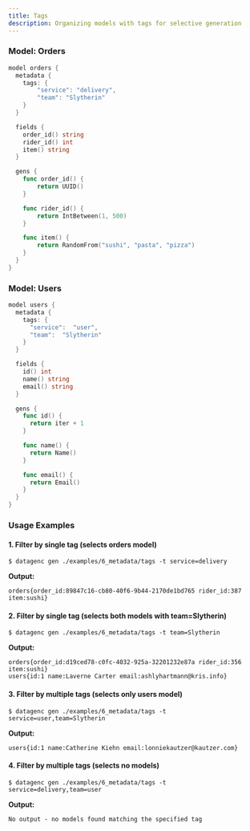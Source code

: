 ```yaml
---
title: Tags
description: Organizing models with tags for selective generation
---
```



### Model: Orders

```go title="orders.dg"
model orders {
  metadata {
    tags: {
        "service": "delivery",
        "team": "Slytherin"
    }
  }

  fields {
    order_id() string
    rider_id() int
    item() string
  }

  gens {
    func order_id() {
        return UUID()
    }

    func rider_id() {
        return IntBetween(1, 500)
    }

    func item() {
        return RandomFrom("sushi", "pasta", "pizza")
    }
  }
}
```


### Model: Users

```go title="users.dg"
model users {
  metadata {
    tags: {
      "service":  "user",
      "team":  "Slytherin"
    }
  }

  fields {
    id() int
    name() string
    email() string
  }

  gens {
    func id() {
      return iter + 1
    }

    func name() {
      return Name()
    }

    func email() {
      return Email()
    }
  }
}
```


### Usage Examples

#### 1. Filter by single tag (selects orders model)

```shell
$ datagenc gen ./examples/6_metadata/tags -t service=delivery
```

**Output:**
```shell
orders{order_id:89847c16-cb80-40f6-9b44-2170de1bd765 rider_id:387 item:sushi}
```

#### 2. Filter by single tag (selects both models with team=Slytherin)

```shell
$ datagenc gen ./examples/6_metadata/tags -t team=Slytherin
```

**Output:**
```shell
orders{order_id:d19ced78-c0fc-4032-925a-32201232e87a rider_id:356 item:sushi}
users{id:1 name:Laverne Carter email:ashlyhartmann@kris.info}
```

#### 3. Filter by multiple tags (selects only users model)

```shell
$ datagenc gen ./examples/6_metadata/tags -t service=user,team=Slytherin
```

**Output:**
```shell
users{id:1 name:Catherine Kiehn email:lonniekautzer@kautzer.com}
```

#### 4. Filter by multiple tags (selects no models)

```shell
$ datagenc gen ./examples/6_metadata/tags -t service=delivery,team=user
```

**Output:** 
```shell
No output - no models found matching the specified tag
```

